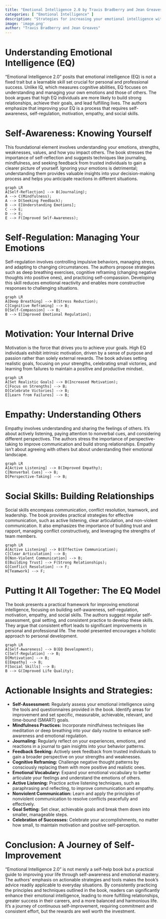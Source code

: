 ```yaml
---
title: "Emotional Intelligence 2.0 by Travis Bradberry and Jean Greaves"
categories: [ "Emotional Intelligence" ]
description: "Strategies for increasing your emotional intelligence with the four core skills"
image: 'image.png'
author: "Travis Bradberry and Jean Greaves"
---
```

# Understanding Emotional Intelligence (EQ)

"Emotional Intelligence 2.0" posits that emotional intelligence (EQ) is not a fixed trait but a learnable skill set crucial for personal and professional success.  Unlike IQ, which measures cognitive abilities, EQ focuses on understanding and managing your own emotions and those of others.  The book argues that high EQ individuals are more likely to build strong relationships, achieve their goals, and lead fulfilling lives.  The authors emphasize that improving your EQ is a process that requires self-awareness, self-regulation, motivation, empathy, and social skills.

# Self-Awareness: Knowing Yourself

This foundational element involves understanding your emotions, strengths, weaknesses, values, and how you impact others.  The book stresses the importance of self-reflection and suggests techniques like journaling, mindfulness, and seeking feedback from trusted individuals to gain a clearer picture of yourself.  Ignoring your emotions is detrimental; understanding them provides valuable insights into your decision-making process and helps you anticipate reactions in different situations.

```mermaid
graph LR
A[Self-Reflection] --> B(Journaling);
A --> C(Mindfulness);
A --> D(Seeking Feedback);
B --> E[Understanding Emotions];
C --> E;
D --> E;
E --> F(Improved Self-Awareness);
```

# Self-Regulation: Managing Your Emotions

Self-regulation involves controlling impulsive behaviors, managing stress, and adapting to changing circumstances.  The authors propose strategies such as deep breathing exercises, cognitive reframing (changing negative thoughts into positive ones), and practicing self-compassion.  Developing this skill reduces emotional reactivity and enables more constructive responses to challenging situations.

```mermaid
graph LR
A[Deep Breathing] --> B(Stress Reduction);
C[Cognitive Reframing] --> B;
D[Self-Compassion] --> B;
B --> E[Improved Emotional Regulation];
```


# Motivation: Your Internal Drive

Motivation is the force that drives you to achieve your goals.  High EQ individuals exhibit intrinsic motivation, driven by a sense of purpose and passion rather than solely external rewards.  The book advises setting realistic goals, focusing on your strengths, celebrating small victories, and learning from failures to maintain a positive and productive mindset.

```mermaid
graph LR
A[Set Realistic Goals] --> B(Increased Motivation);
C[Focus on Strengths] --> B;
D[Celebrate Victories] --> B;
E[Learn from Failures] --> B;
```

# Empathy: Understanding Others

Empathy involves understanding and sharing the feelings of others. It's about actively listening, paying attention to nonverbal cues, and considering different perspectives.  The authors stress the importance of perspective-taking to improve communication and build strong relationships.  Empathy isn't about agreeing with others but about understanding their emotional landscape.

```mermaid
graph LR
A[Active Listening] --> B(Improved Empathy);
C[Nonverbal Cues] --> B;
D[Perspective-Taking] --> B;
```

# Social Skills: Building Relationships

Social skills encompass communication, conflict resolution, teamwork, and leadership. The book provides practical strategies for effective communication, such as active listening, clear articulation, and non-violent communication.  It also emphasizes the importance of building trust and rapport, managing conflict constructively, and leveraging the strengths of team members.


```mermaid
graph LR
A[Active Listening] --> B(Effective Communication);
C[Clear Articulation] --> B;
D[Non-Violent Communication] --> B;
E[Building Trust] --> F(Strong Relationships);
G[Conflict Resolution] --> F;
H[Teamwork] --> F;

```

# Putting It All Together: The EQ Model

The book presents a practical framework for improving emotional intelligence, focusing on building self-awareness, self-regulation, motivation, empathy, and social skills.  The authors suggest regular self-assessment, goal setting, and consistent practice to develop these skills.  They argue that consistent effort leads to significant improvements in personal and professional life.  The model presented encourages a holistic approach to personal development.

```mermaid
graph LR
A[Self-Awareness] --> B(EQ Development);
C[Self-Regulation] --> B;
D[Motivation] --> B;
E[Empathy] --> B;
F[Social Skills] --> B;
B --> G(Improved Life Quality);
```

# Actionable Insights and Strategies:

* **Self-Assessment:** Regularly assess your emotional intelligence using the tools and questionnaires provided in the book. Identify areas for improvement and set specific, measurable, achievable, relevant, and time-bound (SMART) goals.
* **Mindfulness Practices:** Incorporate mindfulness techniques like meditation or deep breathing into your daily routine to enhance self-awareness and emotional regulation.
* **Journaling:** Regularly reflect on your experiences, emotions, and reactions in a journal to gain insights into your behavior patterns.
* **Feedback Seeking:** Actively seek feedback from trusted individuals to gain a broader perspective on your strengths and weaknesses.
* **Cognitive Reframing:**  Challenge negative thought patterns by consciously replacing them with more positive and realistic ones.
* **Emotional Vocabulary:** Expand your emotional vocabulary to better articulate your feelings and understand the emotions of others.
* **Active Listening:** Practice active listening techniques, such as paraphrasing and reflecting, to improve communication and empathy.
* **Nonviolent Communication:**  Learn and apply the principles of nonviolent communication to resolve conflicts peacefully and effectively.
* **Goal Setting:**  Set clear, achievable goals and break them down into smaller, manageable steps.
* **Celebration of Successes:** Celebrate your accomplishments, no matter how small, to maintain motivation and positive self-perception.

# Conclusion: A Journey of Self-Improvement

"Emotional Intelligence 2.0" is not merely a self-help book but a practical guide to improving your life through self-awareness and emotional mastery.  The authors' emphasis on actionable strategies and tools makes the book's advice readily applicable to everyday situations.  By consistently practicing the principles and techniques outlined in the book, readers can significantly enhance their emotional intelligence, leading to more fulfilling relationships, greater success in their careers, and a more balanced and harmonious life.  It's a journey of continuous self-improvement, requiring commitment and consistent effort, but the rewards are well worth the investment.

